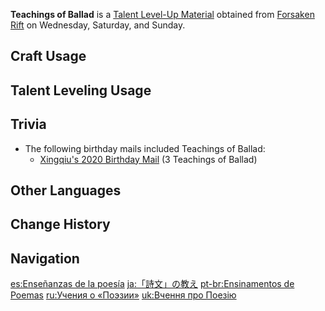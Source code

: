 {{Item Infobox
|id          = 104307
|image       = Item Teachings of Ballad.png
|type        = Talent Level-Up Materials
|group2       = Talent Books
|invCategory = Character Development Items
|group       = Ballad Books
|rarity      = 2
|description = Poetry is the soul of the land of the wind.<br />Poetry is the manifestations of beautiful feelings. On a beautiful day, the breezes carry with them poetry that touches the heart of people like the wind caressing the leaves.
|day1        = Wednesday
|day2        = Saturday
|day3        = Sunday
|source1     = Forsaken Rift
|source2     = [[Parametric Transformer]]
|source3     = [[Chests]]
}}
'''Teachings of Ballad''' is a [[Talent Level-Up Material]] obtained from [[Forsaken Rift]] on Wednesday, Saturday, and Sunday.

==Craft Usage==
{{Craft Usage}}

==Talent Leveling Usage==
{{Talent Leveling Usage}}

==Trivia==
*The following birthday mails included Teachings of Ballad:
**[[Birthday/Xingqiu#Just the Two of Us!|Xingqiu's 2020 Birthday Mail]] (3 Teachings of Ballad)
==Other Languages==
{{Other Languages
|en      = Teachings of Ballad
|zhs     = 「诗文」的教导
|zhs_rm  = "Shīwén" de Jiàodǎo
|zht     = 「詩文」的教導
|zht_rm  = "Shīwén" de Jiàodǎo
|zh_tl   = Teachings of "Poetry"
|ja      = 「詩文」の教え
|ja_rm   = "Shibun" no Oshie
|ja_tl   = Teachings of "Poetry"
|ko      = 「시문」의 가르침
|ko_rm   = "Simun"-ui Gareuchim
|ko_tl   = Teachings of "Poetry and Prose"
|es      = Enseñanzas de la poesía
|es_tl   = Teachings of Poetry
|fr      = Enseignement de la Poésie
|fr_tl   = Teaching of Poetry
|ru      = Учения о «Поэзии»
|ru_tl   = 
|th      = Teachings of "Ballad"
|vi      = Bài Giảng Của "Thơ Văn"
|vi_tl   = 
|de      = Lehren der „Poesie“
|de_tl   = Teachings of "Poetry"
|id      = Teachings of "Ballad"
|pt      = Ensinamentos de Poemas
|pt_tl   = Teachings of Poems
}}

==Change History==
{{Change History|1.0}}

==Navigation==
{{Development Item Navbox|type=Character Talent Materials}}

[[es:Enseñanzas de la poesía]]
[[ja:「詩文」の教え]]
[[pt-br:Ensinamentos de Poemas]]
[[ru:Учения о «Поэзии»]]
[[uk:Вчення про Поезію]]